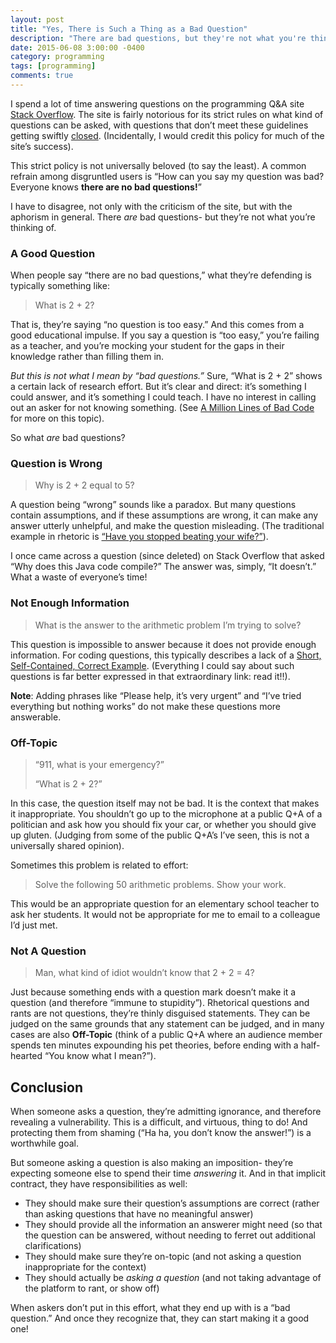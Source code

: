 ```yaml
---
layout: post
title: "Yes, There is Such a Thing as a Bad Question"
description: "There are bad questions, but they're not what you're thinking of."
date: 2015-06-08 3:00:00 -0400
category: programming
tags: [programming]
comments: true
---
```


I spend a lot of time answering questions on the programming Q&A site [Stack Overflow](http://stackoverflow.com/). The site is fairly notorious for its strict rules on what kind of questions can be asked, with questions that don't meet these guidelines getting swiftly [closed](http://meta.stackexchange.com/questions/10582/what-is-a-closed-or-on-hold-question). (Incidentally, I would credit this policy for much of the site's success).

This strict policy is not universally beloved (to say the least). A common refrain among disgruntled users is "How can you say my question was bad? Everyone knows **there are no bad questions!**"

I have to disagree, not only with the criticism of the site, but with the aphorism in general. There *are* bad questions- but they're not what you're thinking of.

### A Good Question

When people say "there are no bad questions," what they're defending is typically something like:

> What is 2 + 2?

That is, they're saying "no question is too easy." And this comes from a good educational impulse. If you say a question is "too easy," you're failing as a teacher, and you're mocking your student for the gaps in their knowledge rather than filling them in.

*But this is not what I mean by "bad questions."* Sure, "What is 2 + 2" shows a certain lack of research effort. But it's clear and direct: it's something I could answer, and it's something I could teach. I have no interest in calling out an asker for not knowing something. (See [A Million Lines of Bad Code](http://varianceexplained.org/programming/bad-code/) for more on this topic).

So what *are* bad questions?

### Question is Wrong

> Why is 2 + 2 equal to 5?

A question being "wrong" sounds like a paradox. But many questions contain assumptions, and if these assumptions are wrong, it can make any answer utterly unhelpful, and make the question misleading. (The traditional example in rhetoric is ["Have you stopped beating your wife?"](http://en.wikipedia.org/wiki/Loaded_question)).

I once came across a question (since deleted) on Stack Overflow that asked "Why does this Java code compile?" The answer was, simply, "It doesn't." What a waste of everyone's time!

### Not Enough Information

> What is the answer to the arithmetic problem I'm trying to solve?

This question is impossible to answer because it does not provide enough information. For coding questions, this typically describes a lack of a [Short, Self-Contained, Correct Example](http://sscce.org/). (Everything I could say about such questions is far better expressed in that extraordinary link: read it!!).

**Note**: Adding phrases like "Please help, it's very urgent" and "I've tried everything but nothing works" do not make these questions more answerable.

### Off-Topic

> "911, what is your emergency?"
> 
> "What is 2 + 2?"

In this case, the question itself may not be bad. It is the context that makes it inappropriate. You shouldn't go up to the microphone at a public Q+A of a politician and ask how you should fix your car, or whether you should give up gluten. (Judging from some of the public Q+A's I've seen, this is not a universally shared opinion).

Sometimes this problem is related to effort:

> Solve the following 50 arithmetic problems. Show your work.

This would be an appropriate question for an elementary school teacher to ask her students. It would not be appropriate for me to email to a colleague I'd just met.

### Not A Question

> Man, what kind of idiot wouldn't know that 2 + 2 = 4?

Just because something ends with a question mark doesn't make it a question (and therefore "immune to stupidity"). Rhetorical questions and rants are not questions, they're thinly disguised statements. They can be judged on the same grounds that any statement can be judged, and in many cases are also **Off-Topic** (think of a public Q+A where an audience member spends ten minutes expounding his pet theories, before ending with a half-hearted "You know what I mean?").

Conclusion
----------

When someone asks a question, they're admitting ignorance, and therefore revealing a vulnerability. This is a difficult, and virtuous, thing to do! And protecting them from shaming ("Ha ha, you don't know the answer!") is a worthwhile goal.

But someone asking a question is also making an imposition- they're expecting someone else to spend their time *answering* it. And in that implicit contract, they have responsibilities as well:

* They should make sure their question's assumptions are correct (rather than asking questions that have no meaningful answer)
* They should provide all the information an answerer might need (so that the question can be answered, without needing to ferret out additional clarifications)
* They should make sure they're on-topic (and not asking a question inappropriate for the context)
* They should actually be *asking a question* (and not taking advantage of the platform to rant, or show off)

When askers don't put in this effort, what they end up with is a "bad question." And once they recognize that, they can start making it a good one!